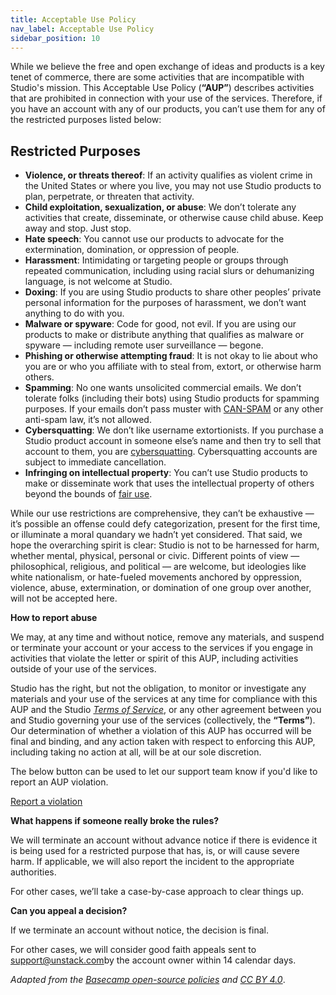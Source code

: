 ```yaml
---
title: Acceptable Use Policy
nav_label: Acceptable Use Policy
sidebar_position: 10
---
```


While we believe the free and open exchange of ideas and products is a key tenet of commerce, there are some activities
that are incompatible with Studio's mission. This Acceptable Use Policy (**“AUP”**) describes activities that are
prohibited in connection with your use of the services. Therefore, if you have an account with any of our products, you
can’t use them for any of the restricted purposes listed below:

## Restricted Purposes

* **Violence, or threats thereof**: If an activity qualifies as violent crime in the United States or where you live,
  you may not use Studio products to plan, perpetrate, or threaten that activity.
* **Child exploitation, sexualization, or abuse**: We don’t tolerate any activities that create, disseminate, or
  otherwise cause child abuse. Keep away and stop. Just stop.
* **Hate speech**: You cannot use our products to advocate for the extermination, domination, or oppression of people.
* **Harassment**: Intimidating or targeting people or groups through repeated communication, including using racial
  slurs or dehumanizing language, is not welcome at Studio.
* **Doxing**: If you are using Studio products to share other peoples’ private personal information for the purposes of
  harassment, we don’t want anything to do with you.
* **Malware or spyware**: Code for good, not evil. If you are using our products to make or distribute anything that
  qualifies as malware or spyware — including remote user surveillance — begone.
* **Phishing or otherwise attempting fraud**: It is not okay to lie about who you are or who you affiliate with to steal
  from, extort, or otherwise harm others.
* **Spamming**: No one wants unsolicited commercial emails. We don’t tolerate folks (including their bots) using Studio
  products for spamming purposes. If your emails don’t pass muster
  with [CAN-SPAM](https://www.ftc.gov/business-guidance/resources/can-spam-act-compliance-guide-business) or
  any other anti-spam law, it’s not allowed.
* **Cybersquatting**: We don’t like username extortionists. If you purchase a Studio product account in someone else’s
  name and then try to sell that account to them, you
  are [cybersquatting](https://www.law.cornell.edu/uscode/text/15/1125). Cybersquatting accounts are subject to
  immediate cancellation.
* **Infringing on intellectual property**: You can’t use Studio products to make or disseminate work that uses the
  intellectual property of others beyond the bounds of [fair use](https://www.copyright.gov/fair-use/more-info.html).

While our use restrictions are comprehensive, they can’t be exhaustive — it’s possible an offense could defy
categorization, present for the first time, or illuminate a moral quandary we hadn’t yet considered. That said, we hope
the overarching spirit is clear: Studio is not to be harnessed for harm, whether mental, physical, personal or civic.
Different points of view — philosophical, religious, and political — are welcome, but ideologies like white nationalism,
or hate-fueled movements anchored by oppression, violence, abuse, extermination, or domination of one group over
another, will not be accepted here.

**How to report abuse**

We may, at any time and without notice, remove any materials, and suspend or terminate your account or your access to
the services if you engage in activities that violate the letter or spirit of this AUP, including activities outside of
your use of the services.

Studio has the right, but not the obligation, to monitor or investigate any materials and your use of the services at
any time for compliance with this AUP and the Studio [*Terms of Service*](https://www.unstack.com/terms-of-use), or any
other agreement between you and Studio governing your use of the services (collectively, the **“Terms”**). Our
determination of whether a violation of this AUP has occurred will be final and binding, and any action taken with
respect to enforcing this AUP, including taking no action at all, will be at our sole discretion.

The below button can be used to let our support team know if you'd like to report an AUP violation.

[Report a violation](https://support.unstack.com/hc/en-us/requests/new?tf_subject=I+would+like+to+report+an+AUP+violation)

**What happens if someone really broke the rules?**

We will terminate an account without advance notice if there is evidence it is being used for a restricted purpose that
has, is, or will cause severe harm. If applicable, we will also report the incident to the appropriate authorities.

For other cases, we’ll take a case-by-case approach to clear things up.

**Can you appeal a decision?**

If we terminate an account without notice, the decision is final.

For other cases, we will consider good faith appeals sent to [support@unstack.com](mailto:support@unstack.com)by the
account owner within 14 calendar days.

*Adapted from the [Basecamp open-source policies](https://github.com/basecamp/policies)
and [CC BY 4.0](https://creativecommons.org/licenses/by/4.0/)*.

